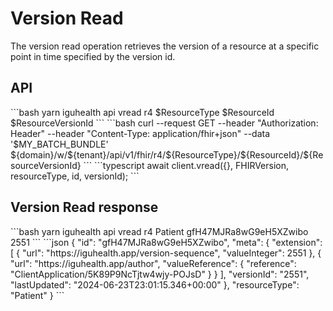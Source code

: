 
# Version Read

The version read operation retrieves the version of a resource at a specific point in time specified by the version id.


## API
<Tabs>
  <TabItem value="cli" label="CLI">
```bash
yarn iguhealth api vread r4 $ResourceType $ResourceId $ResourceVersionId
```
  </TabItem>
  <TabItem value="curl" label="Curl">
```bash
 curl --request GET --header "Authorization: Header" --header "Content-Type: application/fhir+json" --data '$MY_BATCH_BUNDLE' ${domain}/w/${tenant}/api/v1/fhir/r4/${ResourceType}/${ResourceId}/${ResourceVersionId}
```
  </TabItem>
   <TabItem value="typescript" label="Typescript">
```typescript
await client.vread({}, FHIRVersion, resourceType, id, versionId);
```
   </TabItem>
</Tabs>

## Version Read response
<Tabs>
<TabItem value="request" label="Request">
```bash
yarn iguhealth api vread r4 Patient gfH47MJRa8wG9eH5XZwibo 2551
```
</TabItem>
<TabItem value="response" label="Response">
```json
{
  "id": "gfH47MJRa8wG9eH5XZwibo",
  "meta": {
    "extension": [
      {
        "url": "https://iguhealth.app/version-sequence",
        "valueInteger": 2551
      },
      {
        "url": "https://iguhealth.app/author",
        "valueReference": {
          "reference": "ClientApplication/5K89P9NcTjtw4wjy-POJsD"
        }
      }
    ],
    "versionId": "2551",
    "lastUpdated": "2024-06-23T23:01:15.346+00:00"
  },
  "resourceType": "Patient"
}
```
</TabItem>
</Tabs>